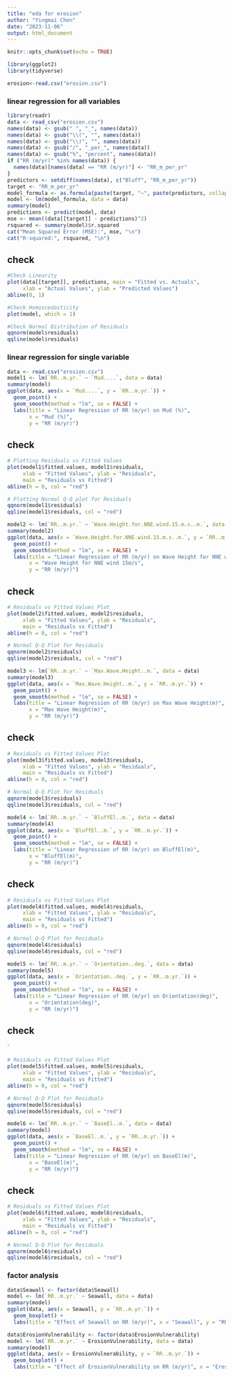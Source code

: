 ```yaml
---
title: "eda for erosion"
author: "Yingmai Chen"
date: "2023-11-06"
output: html_document
---
```


```r
knitr::opts_chunk$set(echo = TRUE)
```


```r
library(ggplot2)
library(tidyverse)
```


```r
erosion<-read.csv("erosion.csv")
```

### linear regression for all variables
```r
library(readr)
data <- read_csv("erosion.csv")
names(data) <- gsub(" ", "_", names(data))
names(data) <- gsub("\\(", "", names(data))
names(data) <- gsub("\\)", "", names(data))
names(data) <- gsub("/", "_per_", names(data))
names(data) <- gsub("%", "percent", names(data))
if ("RR (m/yr)" %in% names(data)) {
  names(data)[names(data) == "RR (m/yr)"] <- "RR_m_per_yr"
}
predictors <- setdiff(names(data), c("Bluff", "RR_m_per_yr"))
target <- "RR_m_per_yr"
model_formula <- as.formula(paste(target, "~", paste(predictors, collapse = " + ")))
model <- lm(model_formula, data = data)
summary(model)
predictions <- predict(model, data)
mse <- mean((data[[target]] - predictions)^2)
rsquared <- summary(model)$r.squared
cat("Mean Squared Error (MSE):", mse, "\n")
cat("R-squared:", rsquared, "\n")


```
## check

```r
#Check Linearity
plot(data[[target]], predictions, main = "Fitted vs. Actuals",
     xlab = "Actual Values", ylab = "Predicted Values")
abline(0, 1)

#Check Homoscedasticity
plot(model, which = 1)

#Check Normal Distribution of Residuals
qqnorm(model$residuals)
qqline(model$residuals)

```

### linear regression for single variable

```r
data <- read.csv("erosion.csv")  
model1 <- lm(`RR..m.yr.` ~ `Mud....`, data = data)
summary(model)
ggplot(data, aes(x = `Mud....`, y = `RR..m.yr.`)) +
  geom_point() +
  geom_smooth(method = "lm", se = FALSE) +  
  labs(title = "Linear Regression of RR (m/yr) on Mud (%)",
       x = "Mud (%)",
       y = "RR (m/yr)")

```
## check 

```r
# Plotting Residuals vs Fitted Values
plot(model1$fitted.values, model1$residuals,
     xlab = "Fitted Values", ylab = "Residuals",
     main = "Residuals vs Fitted")
abline(h = 0, col = "red")

# Plotting Normal Q-Q plot for Residuals
qqnorm(model1$residuals)
qqline(model1$residuals, col = "red")

```


```r
model2 <- lm(`RR..m.yr.` ~ `Wave.Height.for.NNE.wind.15.m.s..m.`, data = data)
summary(model2)
ggplot(data, aes(x = `Wave.Height.for.NNE.wind.15.m.s..m.`, y = `RR..m.yr.`)) +
  geom_point() +
  geom_smooth(method = "lm", se = FALSE) +  
  labs(title = "Linear Regression of RR (m/yr) on Wave Height for NNE wind 15m/s",
       x = "Wave Height for NNE wind 15m/s",
       y = "RR (m/yr)")
```
## check 

```r
# Residuals vs Fitted Values Plot
plot(model2$fitted.values, model2$residuals,
     xlab = "Fitted Values", ylab = "Residuals",
     main = "Residuals vs Fitted")
abline(h = 0, col = "red")

# Normal Q-Q Plot for Residuals
qqnorm(model2$residuals)
qqline(model2$residuals, col = "red")

```

```r
model3 <- lm(`RR..m.yr.` ~ `Max.Wave.Height..m.`, data = data)
summary(model3)
ggplot(data, aes(x = `Max.Wave.Height..m.`, y = `RR..m.yr.`)) +
  geom_point() +
  geom_smooth(method = "lm", se = FALSE) +  
  labs(title = "Linear Regression of RR (m/yr) on Max Wave Height(m)",
       x = "Max Wave Height(m)",
       y = "RR (m/yr)")
```
## check
```r
# Residuals vs Fitted Values Plot
plot(model3$fitted.values, model3$residuals,
     xlab = "Fitted Values", ylab = "Residuals",
     main = "Residuals vs Fitted")
abline(h = 0, col = "red")

# Normal Q-Q Plot for Residuals
qqnorm(model3$residuals)
qqline(model3$residuals, col = "red")

```

```r
model4 <- lm(`RR..m.yr.` ~ `BluffEl..m.`, data = data)
summary(model4)
ggplot(data, aes(x = `BluffEl..m.`, y = `RR..m.yr.`)) +
  geom_point() +
  geom_smooth(method = "lm", se = FALSE) +  
  labs(title = "Linear Regression of RR (m/yr) on BluffEl(m)",
       x = "BluffEl(m)",
       y = "RR (m/yr)")
```
## check
```r
# Residuals vs Fitted Values Plot
plot(model4$fitted.values, model4$residuals,
     xlab = "Fitted Values", ylab = "Residuals",
     main = "Residuals vs Fitted")
abline(h = 0, col = "red")

# Normal Q-Q Plot for Residuals
qqnorm(model4$residuals)
qqline(model4$residuals, col = "red")

```

```r
model5 <- lm(`RR..m.yr.` ~ `Orientation..deg.`, data = data)
summary(model5)
ggplot(data, aes(x = `Orientation..deg.`, y = `RR..m.yr.`)) +
  geom_point() +
  geom_smooth(method = "lm", se = FALSE) +  
  labs(title = "Linear Regression of RR (m/yr) on Orientation(deg)",
       x = "Orientation(deg)",
       y = "RR (m/yr)")
```
## check
`
```r
# Residuals vs Fitted Values Plot
plot(model5$fitted.values, model5$residuals,
     xlab = "Fitted Values", ylab = "Residuals",
     main = "Residuals vs Fitted")
abline(h = 0, col = "red")

# Normal Q-Q Plot for Residuals
qqnorm(model5$residuals)
qqline(model5$residuals, col = "red")

```


```r
model6 <- lm(`RR..m.yr.` ~ `BaseEl..m.`, data = data)
summary(model)
ggplot(data, aes(x = `BaseEl..m.`, y = `RR..m.yr.`)) +
  geom_point() +
  geom_smooth(method = "lm", se = FALSE) +  
  labs(title = "Linear Regression of RR (m/yr) on BaseEl(m)",
       x = "BaseEl(m)",
       y = "RR (m/yr)")
```
## check

```r
# Residuals vs Fitted Values Plot
plot(model6$fitted.values, model6$residuals,
     xlab = "Fitted Values", ylab = "Residuals",
     main = "Residuals vs Fitted")
abline(h = 0, col = "red")

# Normal Q-Q Plot for Residuals
qqnorm(model6$residuals)
qqline(model6$residuals, col = "red")

```


### factor analysis
```r

data$Seawall <- factor(data$Seawall)
model <- lm(`RR..m.yr.` ~ Seawall, data = data)
summary(model)
ggplot(data, aes(x = Seawall, y = `RR..m.yr.`)) +
  geom_boxplot() +
  labs(title = "Effect of Seawall on RR (m/yr)", x = "Seawall", y = "RR (m/yr)")

```
```r
data$ErosionVulnerability <- factor(data$ErosionVulnerability)
model <- lm(`RR..m.yr.` ~ ErosionVulnerability, data = data)
summary(model)
ggplot(data, aes(x = ErosionVulnerability, y = `RR..m.yr.`)) +
  geom_boxplot() +
  labs(title = "Effect of ErosionVulnerability on RR (m/yr)", x = "ErosionVulnerability", y = "RR (m/yr)")
```


